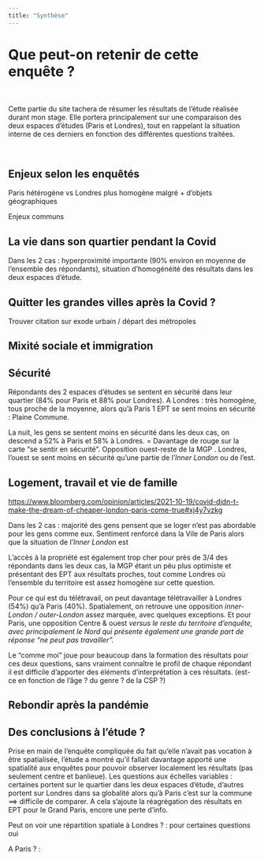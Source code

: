 ```yaml
---
title: "Synthèse"
---
```


# Que peut-on retenir de cette enquête ? {.tabset}

<br>

::: {align="justify"}
Cette partie du site tachera de résumer les résultats de l'étude réalisée durant mon stage. Elle portera principalement sur une comparaison des deux espaces d'études (Paris et Londres), tout en rappelant la situation interne de ces derniers en fonction des différentes questions traitées.
:::

<br>

## Enjeux selon les enquêtés

::: {align="justify"}
Paris hétérogène vs Londres plus homogène malgré + d'objets géographiques

Enjeux communs
:::

## La vie dans son quartier pendant la Covid

::: {align="justify"}
Dans les 2 cas : hyperproximité importante (90% environ en moyenne de l'ensemble des répondants), situation d'homogénéité des résultats dans les deux espaces d'étude.
:::

## Quitter les grandes villes après la Covid ?

::: {align="justify"}
Trouver citation sur exode urbain / départ des métropoles
:::

## Mixité sociale et immigration

::: {align="justify"}
:::

## Sécurité

::: {align="justify"}
Répondants des 2 espaces d'études se sentent en sécurité dans leur quartier (84% pour Paris et 88% pour Londres). A Londres : très homogène, tous proche de la moyenne, alors qu'à Paris 1 EPT se sent moins en sécurité : Plaine Commune.

La nuit, les gens se sentent moins en sécurité dans les deux cas, on descend a 52% à Paris et 58% à Londres. = Davantage de rouge sur la carte "se sentir en sécurité". Opposition ouest-reste de la MGP . Londres, l'ouest se sent moins en sécurité qu'une partie de l'*Inner London* ou de l'est.
:::

## Logement, travail et vie de famille

::: {align="justify"}
<https://www.bloomberg.com/opinion/articles/2021-10-19/covid-didn-t-make-the-dream-of-cheaper-london-paris-come-true#xj4y7vzkg>

Dans les 2 cas : majorité des gens pensent que se loger n'est pas abordable pour les gens comme eux. Sentiment renforcé dans la Vile de Paris alors que la situation de l'*Inner London* est

L'accès à la propriété est également trop cher pour près de 3/4 des répondants dans les deux cas, la MGP étant un pêu plus optimiste et présentant des EPT aux résultats proches, tout comme Londres où l'ensemble du territoire est assez homogène sur cette question.

Pour ce qui est du télétravail, on peut davantage télétravailler à Londres (54%) qu'à Paris (40%). Spatialement, on retrouve une opposition *inner-London / outer-London* assez marquée, avec quelques exceptions. Et pour Paris, une opposition Centre & ouest *versus le reste du territoire d'enquête, avec principalement le Nord qui présente également une grande part de réponse "ne peut pas travailler".*

Le "comme moi" joue pour beaucoup dans la formation des résultats pour ces deux questions, sans vraiment connaître le profil de chaque répondant il est difficile d'apporter des éléments d'interprétation à ces résultats. (est-ce en fonction de l'âge ? du genre ? de la CSP ?)
:::

## Rebondir après la pandémie

::: {align="justify"}
:::

## Des conclusions à l'étude ?

::: {align="justify"}
Prise en main de l'enquête compliquée du fait qu'elle n'avait pas vocation à être spatialisée, l'étude a montré qu'il fallait davantage apporté une spatialité aux enquêtes pour pouvoir observer localement les résultats (pas seulement centre et banlieue). Les questions aux échelles variables : certaines portent sur le quartier dans les deux espaces d'étude, d'autres portent sur Londres dans sa globalité alors qu'à Paris c'est sur la commune ==\> difficile de comparer. A cela s'ajoute la réagrégation des résultats en EPT pour le Grand Paris, encore une perte d'info.

Peut on voir une répartition spatiale à Londres ? : pour certaines questions oui

A Paris ? :
:::
